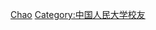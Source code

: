 {{Catnav|頁面分類|人物|校友|大學校友|中國大學校友}}

{{catmore|朝阳大学}}

[[Category:中華民國大陸時期大專院校校友|Chao]]
[[Category:中国人民大学校友|Category:中国人民大学校友]]